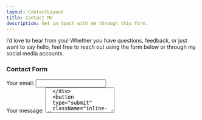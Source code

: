```yaml
---
layout: ContactLayout
title: Contact Me
description: Get in touch with me through this form.
---
```




I’d love to hear from you! Whether you have questions, feedback, or just want to say hello, feel free to reach out using the form below or through my social media accounts.

### Contact Form

<form action="https://formspree.io/f/movalnly" method="POST" className="space-y-4">
  <div>
    <label htmlFor="email" className="block text-sm font-medium dark:prose-dark">
      Your email:
    </label>
    <input
      type="email"
      id="email"
      name="email"
      required
      className="mt-1 block w-full rounded-md border-gray-600 bg-gray-800 text-gray-100 shadow-sm focus:border-indigo-500 focus:ring-indigo-500 sm:text-sm"
    />
  </div>
  <div>
    <label htmlFor="message" className="block text-sm font-medium dark:prose-dark">
      Your message:
    </label>
    <textarea
      id="message"
      name="message"
      rows="4"
      required
      className="mt-1 block w-full rounded-md border-gray-600 bg-gray-800 text-gray-100 shadow-sm focus:border-indigo-500 focus:ring-indigo-500 sm:text-sm"
    />
  </div>
  <button
  type="submit"
  className="inline-flex items-center px-3 hover:text-blue-500 dark:prose-dark"
>
  Send
</button>

</form>

### Connect with me

<SocialAccounts />

Thanks for reaching out!
